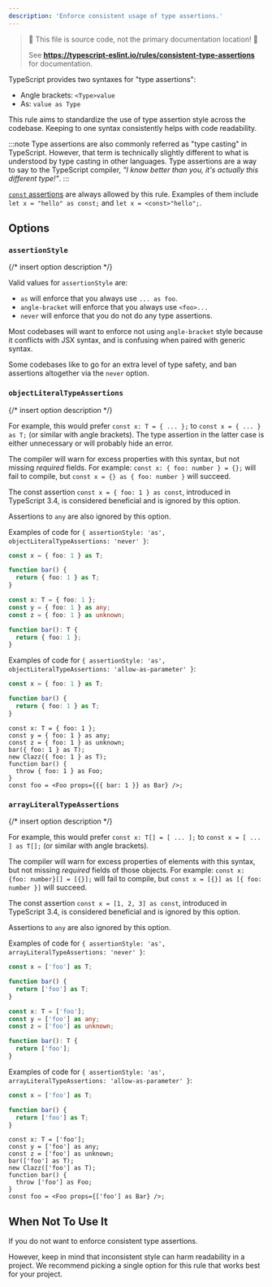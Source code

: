 ```yaml
---
description: 'Enforce consistent usage of type assertions.'
---
```



> 🛑 This file is source code, not the primary documentation location! 🛑
>
> See **https://typescript-eslint.io/rules/consistent-type-assertions** for documentation.

TypeScript provides two syntaxes for "type assertions":

- Angle brackets: `<Type>value`
- As: `value as Type`

This rule aims to standardize the use of type assertion style across the codebase.
Keeping to one syntax consistently helps with code readability.

:::note
Type assertions are also commonly referred as "type casting" in TypeScript.
However, that term is technically slightly different to what is understood by type casting in other languages.
Type assertions are a way to say to the TypeScript compiler, _"I know better than you, it's actually this different type!"_.
:::

[`const` assertions](https://www.typescriptlang.org/docs/handbook/release-notes/typescript-3-4.html#const-assertions) are always allowed by this rule.
Examples of them include `let x = "hello" as const;` and `let x = <const>"hello";`.

## Options

### `assertionStyle`

{/* insert option description */}

Valid values for `assertionStyle` are:

- `as` will enforce that you always use `... as foo`.
- `angle-bracket` will enforce that you always use `<foo>...`
- `never` will enforce that you do not do any type assertions.

Most codebases will want to enforce not using `angle-bracket` style because it conflicts with JSX syntax, and is confusing when paired with generic syntax.

Some codebases like to go for an extra level of type safety, and ban assertions altogether via the `never` option.

### `objectLiteralTypeAssertions`

{/* insert option description */}

For example, this would prefer `const x: T = { ... };` to `const x = { ... } as T;` (or similar with angle brackets).
The type assertion in the latter case is either unnecessary or will probably hide an error.

The compiler will warn for excess properties with this syntax, but not missing _required_ fields. For example: `const x: { foo: number } = {};` will fail to compile, but `const x = {} as { foo: number }` will succeed.

The const assertion `const x = { foo: 1 } as const`, introduced in TypeScript 3.4, is considered beneficial and is ignored by this option.

Assertions to `any` are also ignored by this option.

Examples of code for `{ assertionStyle: 'as', objectLiteralTypeAssertions: 'never' }`:

<Tabs>
<TabItem value="❌ Incorrect">

```ts option='{ "assertionStyle": "as", "objectLiteralTypeAssertions": "never" }'
const x = { foo: 1 } as T;

function bar() {
  return { foo: 1 } as T;
}
```

</TabItem>
<TabItem value="✅ Correct">

```ts option='{ "assertionStyle": "as", "objectLiteralTypeAssertions": "never" }'
const x: T = { foo: 1 };
const y = { foo: 1 } as any;
const z = { foo: 1 } as unknown;

function bar(): T {
  return { foo: 1 };
}
```

</TabItem>
</Tabs>

Examples of code for `{ assertionStyle: 'as', objectLiteralTypeAssertions: 'allow-as-parameter' }`:

<Tabs>
<TabItem value="❌ Incorrect">

```ts option='{ "assertionStyle": "as", "objectLiteralTypeAssertions": "allow-as-parameter" }'
const x = { foo: 1 } as T;

function bar() {
  return { foo: 1 } as T;
}
```

</TabItem>
<TabItem value="✅ Correct">

```tsx option='{ "assertionStyle": "as", "objectLiteralTypeAssertions": "allow-as-parameter" }'
const x: T = { foo: 1 };
const y = { foo: 1 } as any;
const z = { foo: 1 } as unknown;
bar({ foo: 1 } as T);
new Clazz({ foo: 1 } as T);
function bar() {
  throw { foo: 1 } as Foo;
}
const foo = <Foo props={{{ bar: 1 }} as Bar} />;
```

</TabItem>
</Tabs>

### `arrayLiteralTypeAssertions`

{/* insert option description */}

For example, this would prefer `const x: T[] = [ ... ];` to `const x = [ ... ] as T[];` (or similar with angle brackets).

The compiler will warn for excess properties of elements with this syntax, but not missing _required_ fields of those objects.
For example: `const x: {foo: number}[] = [{}];` will fail to compile, but `const x = [{}] as [{ foo: number }]` will succeed.

The const assertion `const x = [1, 2, 3] as const`, introduced in TypeScript 3.4, is considered beneficial and is ignored by this option.

Assertions to `any` are also ignored by this option.

Examples of code for `{ assertionStyle: 'as', arrayLiteralTypeAssertions: 'never' }`:

<Tabs>
<TabItem value="❌ Incorrect">

```ts option='{ "assertionStyle": "as", "arrayLiteralTypeAssertions": "never" }'
const x = ['foo'] as T;

function bar() {
  return ['foo'] as T;
}
```

</TabItem>
<TabItem value="✅ Correct">

```ts option='{ "assertionStyle": "as", "arrayLiteralTypeAssertions": "never" }'
const x: T = ['foo'];
const y = ['foo'] as any;
const z = ['foo'] as unknown;

function bar(): T {
  return ['foo'];
}
```

</TabItem>
</Tabs>

Examples of code for `{ assertionStyle: 'as', arrayLiteralTypeAssertions: 'allow-as-parameter' }`:

<Tabs>
<TabItem value="❌ Incorrect">

```ts option='{ "assertionStyle": "as", "arrayLiteralTypeAssertions": "allow-as-parameter" }'
const x = ['foo'] as T;

function bar() {
  return ['foo'] as T;
}
```

</TabItem>
<TabItem value="✅ Correct">

```tsx option='{ "assertionStyle": "as", "arrayLiteralTypeAssertions": "allow-as-parameter" }'
const x: T = ['foo'];
const y = ['foo'] as any;
const z = ['foo'] as unknown;
bar(['foo'] as T);
new Clazz(['foo'] as T);
function bar() {
  throw ['foo'] as Foo;
}
const foo = <Foo props={['foo'] as Bar} />;
```

</TabItem>
</Tabs>

## When Not To Use It

If you do not want to enforce consistent type assertions.

However, keep in mind that inconsistent style can harm readability in a project.
We recommend picking a single option for this rule that works best for your project.
